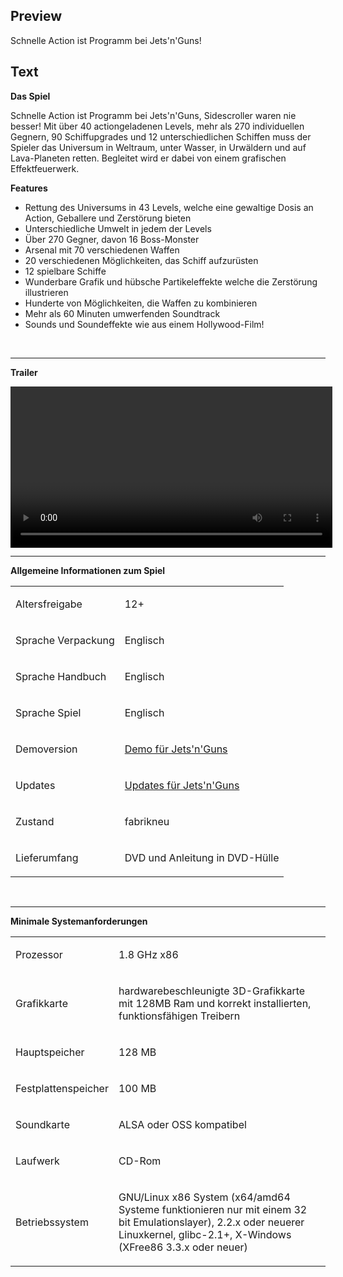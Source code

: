 ==Preview==
<p>Schnelle Action ist Programm bei Jets'n'Guns!</p>

==Text==
<p><strong><strong>Das Spiel</strong><br /></strong></p>
<p>Schnelle Action ist Programm bei Jets'n'Guns, Sidescroller waren nie besser! Mit &uuml;ber 40 actiongeladenen Levels, mehr als 270 individuellen Gegnern, 90 Schiffupgrades und 12 unterschiedlichen Schiffen muss der Spieler das Universum in Weltraum, unter Wasser, in Urw&auml;ldern und auf Lava-Planeten retten. Begleitet wird er dabei von einem grafischen Effektfeuerwerk.</p>
<p><strong>Features</strong></p>
<ul>
<li>Rettung des Universums in 43 Levels, welche eine gewaltige Dosis an Action, Geballere und Zerst&ouml;rung bieten</li>
<li>Unterschiedliche Umwelt in jedem der Levels</li>
<li>&Uuml;ber 270 Gegner, davon 16 Boss-Monster</li>
<li>Arsenal mit 70 verschiedenen Waffen</li>
<li>20 verschiedenen M&ouml;glichkeiten, das Schiff aufzur&uuml;sten</li>
<li>12 spielbare Schiffe</li>
<li>Wunderbare Grafik und h&uuml;bsche Partikeleffekte welche die Zerst&ouml;rung illustrieren</li>
<li>Hunderte von M&ouml;glichkeiten, die Waffen zu kombinieren</li>
<li>Mehr als 60 Minuten umwerfenden Soundtrack</li>
<li>Sounds und Soundeffekte wie aus einem Hollywood-Film!</li>
</ul>
<p>&nbsp;</p>
<ul>
</ul>
<hr />
<p><strong>Trailer</strong></p>
<p><video width="515" controls="true"> <source src="http://videos.fun4tux.ch/jets-trailer-en.ogg"></source> Ihr Browser unterst&uuml;tzt das video-Tag nicht! Dies ist eine gute Gelegenheit, einen brauchbaren <a href="http://www.mozilla-europe.org/de/firefox/">Browser zu besorgen</a>!</video></p>
<hr />
<p><strong><strong>Allgemeine Informationen zum Spiel</strong><br /></strong></p>
<table border="0">
<tbody>
<tr>
<td>Altersfreigabe<br /></td>
<td>12+</td>
</tr>
<tr>
<td>Sprache Verpackung<br /></td>
<td>Englisch</td>
</tr>
<tr>
<td>Sprache Handbuch<br /></td>
<td>Englisch<br /></td>
</tr>
<tr>
<td>Sprache Spiel<br /></td>
<td>Englisch</td>
</tr>
<tr>
<td>Demoversion</td>
<td><a href="http://demos.fun4tux.ch/jets/" target="_blank">Demo f&uuml;r Jets'n'Guns</a></td>
</tr>
<tr>
<td>Updates</td>
<td><a href="http://updates.fun4tux.ch/jets/" target="_blank">Updates f&uuml;r Jets'n'Guns</a></td>
</tr>
<tr>
<td>Zustand<br /></td>
<td>fabrikneu<br /></td>
</tr>
<tr>
<td>Lieferumfang<br /></td>
<td>DVD und Anleitung in DVD-H&uuml;lle<br /></td>
</tr>
</tbody>
</table>
<p>&nbsp;</p>
<hr />
<p><strong><strong>Minimale Systemanforderungen</strong><br /></strong></p>
<table border="0">
<tbody>
<tr>
<td>Prozessor<br /></td>
<td>1.8 GHz x86<br /></td>
</tr>
<tr>
<td>Grafikkarte<br /></td>
<td>hardwarebeschleunigte 3D-Grafikkarte mit 128MB Ram und korrekt installierten, funktionsf&auml;higen Treibern<br /></td>
</tr>
<tr>
<td>Hauptspeicher<br /></td>
<td>128 MB<br /></td>
</tr>
<tr>
<td>Festplattenspeicher<br /></td>
<td>100 MB<br /></td>
</tr>
<tr>
<td>Soundkarte<br /></td>
<td>ALSA oder OSS kompatibel<br /></td>
</tr>
<tr>
<td>Laufwerk<br /></td>
<td>CD-Rom</td>
</tr>
<tr>
<td>Betriebssystem<br /></td>
<td>
<p>GNU/Linux x86 System (x64/amd64 Systeme funktionieren nur mit einem 32 bit Emulationslayer), 2.2.x oder neuerer Linuxkernel, glibc-2.1+, X-Windows (XFree86 3.3.x oder neuer)</p>
</td>
</tr>
</tbody>
</table>
